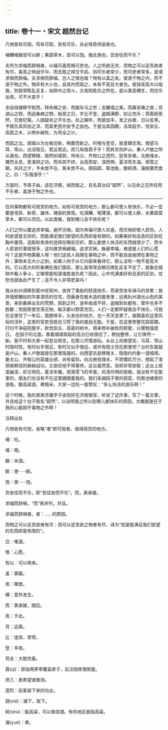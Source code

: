 ```yaml
---
---
---
```

title: 卷十一・宋文 超然台记
---

凡物皆有可观。苟有可观，皆有可乐，非必怪奇伟丽者也。

哺糟啜醨皆可以醉；果蔬草木，皆可以饱。推此类也，吾安往而不乐？

夫所为求褔而辞祸者，以褔可喜而祸可悲也。人之所欲无穷，而物之可以足吾欲者有尽，美恶之辨战乎中，而去取之择交乎前。则可乐者常少，而可悲者常多。是谓求祸而辞褔。夫求祸而辞褔，岂人之情也哉？物有以盖之矣。彼游于物之内，而不游于物之外。物非有大小也，自其内而观之，未有不高且大者也。彼挟其高大以临我，则我常眩乱反复，如隙中之观斗，又焉知胜负之所在。是以美恶横生，而忧乐出焉，可不大哀乎！

余自钱塘移守胶西，释舟楫之安，而服车马之劳；去雕墙之美，而蔽采椽之居；背湖山之观，而适桑麻之野。始至之日，岁比不登，盗贼满野，狱讼充斥；而斋厨索然，日食杞菊。人固疑余之不乐也。处之期年，而貌加丰，发之白者，日以反黑。予既乐其风俗之淳，而其吏民亦安予之拙也。于是治其园圃，洁其庭宇，伐安丘、高密之木，以修补破败，为苟全之计。

而园之北，因城以为台者旧矣，稍葺而新之。时相与登览，放意肆志焉。南望马耳、常山，出没隐见，若近若远，庶几有隐君子乎！而其东则庐山，秦人卢敖之所从遁也。西望穆陵，隐然如城郭，师尚父、齐桓公之遗烈，犹有存者。北俯潍水，慨然太息，思淮阴之功，而吊其不终。台高而安，深而明，夏凉而冬温。雨雪之朝，风月之夕，予未尝不在，客未尝不从。撷园蔬，取池鱼，酿秫酒，瀹脱粟而食之，曰：“乐哉游乎！"

方是时，予弟子由，适在济南，闻而赋之，且名其台曰“超然”，以见余之无所往而不乐者，盖游于物之外也。

----------------

任何事物都有可观赏的地方。如有可观赏的地方，那么都可使人有快乐，不必一定要是怪异、新奇、雄伟、瑰丽的景观。吃酒糟、喝薄酒，都可以使人醉，水果蔬菜草木，都可以充饥。以此类推，我到哪儿会不快乐呢？

人们之所以要追求幸福，避开灾祸，因为幸福可使人欢喜，而灾祸却使人悲伤。人的欲望是无穷的，而能满足我们欲望的东西却是有限的。如果美好和丑恶的区别在胸中激荡，选取和舍弃的选择在眼前交织，那么能使人快活的东西就很少了，而令人悲哀的事就很多，这叫做求祸避福。追求灾祸，躲避幸福，难道是人们的心愿吗？这是外物蒙蔽人呀！他们这些人局限在事物之中，而不能自由驰骋在事物之外；事物本无大小之别，如果人拘于从它内部来看待它，那么没有一物不是高大的。它以高大的形象横在我们面前，那么我常常会眼花缭乱反复不定了，就象在缝隙中看人争斗，又哪里能知道谁胜谁负呢？因此，心中充满美好和丑恶的区别，忧愁也就由此产生了；这不令人非常悲哀吗！

我从杭州调移到密州任知州，放弃了乘船的舒适快乐，而承受坐车骑马的劳累；放弃墙壁雕绘的华美漂亮的住宅，而蔽身在粗木造的屋舍里；远离杭州湖光山色的美景，来到桑麻丛生的荒野。刚到之时，连年收成不好，盗贼到处都有，案件也多不胜数；而厨房里空荡无物，每天都以野菜充饥，人们一定都怀疑我会不快乐。可我在这里住了一年后，面腴体丰，头发白的地方，也一天天变黑了。我既喜欢这里风俗的淳朴，这里的官吏百姓也习惯了我的愚拙无能。于是，在这里修整花园菜圃，打扫干净庭院屋宇，砍伐安丘、高密的树木，用来修补破败的房屋，以便勉强度日。 在园子的北面，靠着城墙筑起的高台已经很旧了，稍加整修，让它焕然一新。我不时和大家一起登台观览，在那儿尽情游玩。从台上向南望去，马耳、常山时隐时现，有时似乎很近，有时又似乎很远，或许有隐士住在那里吧？台的东面就是卢山，秦人卢敖就是在那里隐遁的。向西望去是穆陵关，隐隐约约象一道城墙，姜太公、齐桓公的英雄业绩，尚有留存。向北俯视潍水，不禁慨叹万分，想起了淮阴侯韩信的赫赫战功，又哀叹他不得善终。这台虽然高，但却非常安稳；这台上居室幽深，却又明亮，夏凉冬暖。雨落雪飞的早晨，风清月明的夜晚，我没有不在那里的，朋友们也没有不在这里跟随着我的。我们采摘园子里的蔬菜，钓取池塘里的游鱼，酿高粱酒，煮糙米，大家一边吃一面赞叹：“多么快活的游乐啊！”

这个时候，我的弟弟苏辙字子由恰好在济南做官，听说了这件事，写了一篇文章，并且给这个台子取名“超然”，以说明我之所以到哪儿都快乐的原因，大概就是在于我的心能超乎事物之外啊！

注释出处

凡物皆有可观，省略“者”即可观者，值得观赏的地方。

哺：吃。

啜：喝。

醨：米酒。

醉：使······醉。

饱：使······饱。

吾安往而不乐，即“吾往安而不乐”。而，表承接。

求褔而辞祸，“而”表并列，并且。

求褔而辞祸者。者：……的原因。

而物之可以足吾欲者有尽：而可以足吾欲之物者有尽，译为“但是能满足我们欲望的东西却是有限的”。

岂：难道。

情：心愿。

有以：可以用来。

盖：蒙蔽。

焉：哪里。

横：意外发生。

而：表承接，随后。

焉：于此。

背：远离。

比：连续，常常。

登：丰收。

苟全：大致完备。

葺(qì)：原指用茅草覆盖房子，后泛指修理房屋。

庶几：表希望或推测。

遗烈：前辈留下来的功业。

撷(xié)：摘下，取下。

秫(shú)：黏高粱，可以做烧酒。有的地区就指高粱。

瀹(yuè)：煮。

